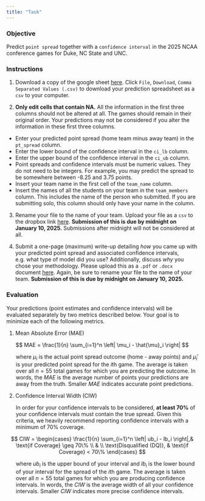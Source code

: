 ```yaml
---
title: "Task"
---
```


### Objective

Predict `point spread` together with a `confidence interval` in the 2025 NCAA conference games for Duke, NC State and UNC.

### Instructions

1.  Download a copy of the google sheet [here](https://docs.google.com/spreadsheets/d/1MoSm6rSKa4zIemlunDs1O6m77oSbXa2klaqFYWPLOxc/edit?usp=sharing). Click `File`, `Download`, `Comma Separated Values (.csv)` to download your prediction spreadsheet as a `csv` to your computer.

2.  **Only edit cells that contain NA.** All the information in the first three columns should not be altered at all. The games should remain in their original order. Your predictions may not be considered if you alter the information in these first three columns.

::: callout-important
-   Enter your predicted point spread (home team minus away team) in the `pt_spread` column.
-   Enter the lower bound of the confidence interval in the `ci_lb` column.
-   Enter the upper bound of the confidence interval in the `ci_ub` column.
-   Point spreads and confidence intervals must be numeric values. They do not need to be integers. For example, you may predict the spread to be somewhere between -8.25 and 3.75 points.
-   Insert your team name in the first cell of the `team_name` column.
-   Insert the names of all the students on your team in the `team_members` column. This includes the name of the person who submitted. If you are submitting solo, this column should only have your name in the column.
:::

3.  Rename your file to the name of your team. Upload your file as a `csv` to the dropbox link [here](https://www.dropbox.com/request/3rRzJVPdjfrjywYuXSm0). **Submission of this is due by midnight on January 10, 2025.** Submissions after midnight will not be considered at all.

4. Submit a one-page (maximum) write-up detailing *how* you came up with your predicted point spread and associated confidence intervals, e.g. what type of model did you use? Additionally, discuss *why* you chose your methodology. Please upload this as a `.pdf` or `.docx` document [here](https://www.dropbox.com/request/3rRzJVPdjfrjywYuXSm0). Again, be sure to rename your file to the name of your team. **Submission of this is due by midnight on January 10, 2025.** 

### Evaluation

Your predictions (point estimates and confidence intervals) will be evaluated separately by two metrics described below. Your goal is to minimize each of the following metrics.

1.  Mean Absolute Error (MAE)

$$
MAE = \frac{1}{n} \sum_{i=1}^n \left| \mu_i - \hat{\mu}_i \right|
$$

<p style="margin-left: 25px;">
where $\mu_i$ is the actual point spread outcome (home - away points) and $\hat{\mu}_i$ is your predicted point spread for the $i$th game. The average is taken over all $n = 55$ total games for which you are predicting the outcome. In words, the $MAE$ is the average number of points your predictions are away from the truth. Smaller $MAE$ indicates accurate point predictions.
</p>

2.  Confidence Interval Width (CIW)

<p style="margin-left: 25px;">
In order for your confidence intervals to be considered, **at least 70%** of your confidence intervals must contain the true spread. Given this criteria, we heavily recommend reporting confidence intervals with a minimum of 70% coverage.
</p>

$$
CIW = \begin{cases}
    \frac{1}{n} \sum_{i=1}^n \left| ub_i - lb_i \right|,& \text{if Coverage} \geq 70\% \\
    & \\
    \text{Disqualified (DQ)},              & \text{if Coverage} < 70\%
\end{cases}
$$ 
<p style="margin-left: 25px;">
where $ub_i$ is the upper bound of your interval and $lb_i$ is the lower bound of your interval for the spread of the $i$th game. The average is taken over all $n = 55$ total games for which you are producing confidence intervals. In words, the $CIW$ is the average width of all your confidence intervals. Smaller $CIW$ indicates more precise confidence intervals.
</p>